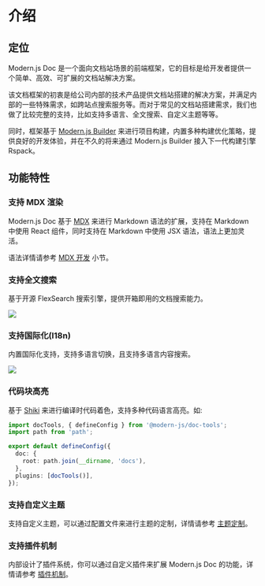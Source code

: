 # 介绍

## 定位

Modern.js Doc 是一个面向文档站场景的前端框架，它的目标是给开发者提供一个简单、高效、可扩展的文档站解决方案。

该文档框架的初衷是给公司内部的技术产品提供文档站搭建的解决方案，并满足内部的一些特殊需求，如跨站点搜索服务等。而对于常见的文档站搭建需求，我们也做了比较完整的支持，比如支持多语言、全文搜索、自定义主题等等。

同时，框架基于 [Modern.js Builder](https://modernjs.dev/builder/) 来进行项目构建，内置多种构建优化策略，提供良好的开发体验，并在不久的将来通过 Modern.js Builder 接入下一代构建引擎 Rspack。

## 功能特性

### 支持 MDX 渲染

Modern.js Doc 基于 [MDX](https://mdxjs.com/) 来进行 Markdown 语法的扩展，支持在 Markdown 中使用 React 组件，同时支持在 Markdown 中使用 JSX 语法，语法上更加灵活。

语法详情请参考 [MDX 开发](/guide/use-mdx) 小节。

### 支持全文搜索

基于开源 FlexSearch 搜索引擎，提供开箱即用的文档搜索能力。

<img src="https://lf3-static.bytednsdoc.com/obj/eden-cn/uhbfnupenuhf/edenx-doc/Xnip2023-02-16_21-17-46.jpg" />

### 支持国际化(I18n)

内置国际化支持，支持多语言切换，且支持多语言内容搜索。

<img src="https://lf3-static.bytednsdoc.com/obj/eden-cn/uhbfnupenuhf/edenx-doc/Xnip2023-02-16_21-31-46.jpg" />

### 代码块高亮

基于 [Shiki](https://github.com/shikijs/shiki) 来进行编译时代码着色，支持多种代码语言高亮。如:

```ts title="modern.config.ts"
import docTools, { defineConfig } from '@modern-js/doc-tools';
import path from 'path';

export default defineConfig({
  doc: {
    root: path.join(__dirname, 'docs'),
  },
  plugins: [docTools()],
});
```

### 支持自定义主题

支持自定义主题，可以通过配置文件来进行主题的定制，详情请参考 [主题定制](/advanced/custom-theme)。

### 支持插件机制

内部设计了插件系统，你可以通过自定义插件来扩展 Modern.js Doc 的功能，详情请参考 [插件机制](/advance/plugin)。
